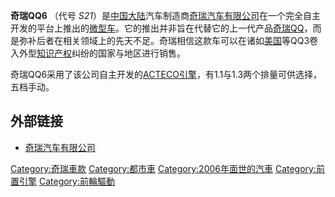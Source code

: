 {{Infobox Automobile
| image        = File:Chery QQ6 China 2016-04-08.jpg
| name         = 奇瑞QQ6
| manufacturer = [[奇瑞汽车有限公司|奇瑞汽车有限公司]]
| production   = 2006年至今
| assembly = {{CHN}}[[安徽省|安徽省]][[蕪湖市|蕪湖市]]<br>{{EGY}}[[開羅|開羅]]
| class        = A0级微型车
| body_style   = 四门[[轎車|轎車]]
| engine       = 1.0L [[奇瑞ACTECO引擎|SQR472FB]] 汽油引擎<br>1.1 L [[奇瑞ACTECO引擎|SQR472F]] [[汽油引擎|汽油引擎]]<br>1.3 L [[奇瑞ACTECO引擎|SQR473F]] [[汽油引擎|汽油引擎]]
| wheelbase    = {{Convert|2340|mm|in|1|abbr=on}}
| length       = {{Convert|3998|mm|in|1|abbr=on}}
| width        = {{Convert|1640|mm|in|1|abbr=on}}
| height       = {{Convert|1535|mm|in|1|abbr=on}}
| weight       = {{Convert|990|kg|lb|0|abbr=on}}–{{Convert|1050|kg|lb|0|abbr=on}}
}}
'''奇瑞QQ6''' （代号 ''S21''）是[[中国|中国]][[大陆|大陆]]汽车制造商[[奇瑞汽车有限公司|奇瑞汽车有限公司]]在一个完全自主开发的平台上推出的[[微型车|微型车]]。它的推出并非旨在代替它的上一代产品[[奇瑞QQ|奇瑞QQ]]，而是弥补后者在相关领域上的先天不足。奇瑞相信这款车可以在诸如[[美国|美国]]等QQ3卷入外型[[知识产权|知识产权]]纠纷的国家与地区进行销售。

奇瑞QQ6采用了该公司自主开发的[[奇瑞ACTECO引擎|ACTECO引擎]]，有1.1与1.3两个排量可供选择，五档手动。

==外部链接==
* [http://www.chery.cn 奇瑞汽车有限公司]{{Wayback|url=http://www.chery.cn/ |date=20200810165814 }}

{{奇瑞汽车}}
{{Authority control}}
[[Category:奇瑞車款|Category:奇瑞車款]]
[[Category:都市車|Category:都市車]]
[[Category:2006年面世的汽車|Category:2006年面世的汽車]]
[[Category:前置引擎|Category:前置引擎]]
[[Category:前輪驅動|Category:前輪驅動]]